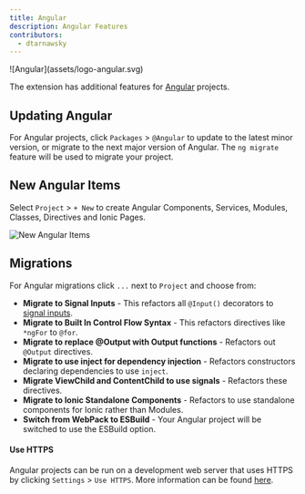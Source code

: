 ```yaml
---
title: Angular
description: Angular Features
contributors:
  - dtarnawsky
---
```


<span>
![Angular](assets/logo-angular.svg)
</span>

The extension has additional features for [Angular](https://angular.dev/) projects.


## Updating Angular

For Angular projects, click `Packages` > `@Angular` to update to the latest minor version, or migrate to the next major version of Angular. The `ng migrate` feature will be used to migrate your project.

## New Angular Items

Select `Project` > `+ New` to create Angular Components, Services, Modules, Classes, Directives and Ionic Pages.

![New Angular Items](./angular-new.png)

## Migrations

For Angular migrations click `...` next to `Project` and choose from:

- **Migrate to Signal Inputs** - This refactors all `@Input()` decorators to [signal inputs](https://angular.dev/guide/components/inputs).
- **Migrate to Built In Control Flow Syntax** - This refactors directives like `*ngFor` to `@for`.
- **Migrate to replace @Output with Output functions** - Refactors out `@Output` directives.
- **Migrate to use inject for dependency injection** - Refactors constructors declaring dependencies to use `inject`.
- **Migrate ViewChild and ContentChild to use signals** - Refactors these directives.
- **Migrate to Ionic Standalone Components** - Refactors to use standalone components for Ionic rather than Modules.
- **Switch from WebPack to ESBuild** - Your Angular project will be switched to use the ESBuild option.

#### Use HTTPS

Angular projects can be run on a development web server that uses HTTPS by clicking `Settings` > `Use HTTPS`. More information can be found [here](../../capacitor/build-and-run#using-https).